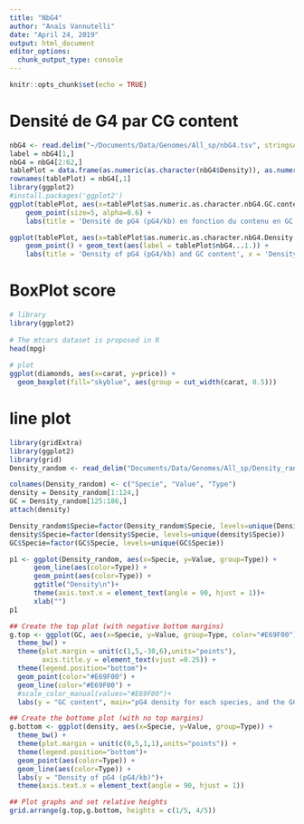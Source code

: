 ```yaml
---
title: "NbG4"
author: "Anaïs Vannutelli"
date: "April 24, 2019"
output: html_document
editor_options: 
  chunk_output_type: console
---
```


```r
knitr::opts_chunk$set(echo = TRUE)
```

# Densité de G4 par CG content

```r
nbG4 <- read.delim("~/Documents/Data/Genomes/All_sp/nbG4.tsv", stringsAsFactors = FALSE)
label = nbG4[1,]
nbG4 = nbG4[2:62,]
tablePlot = data.frame(as.numeric(as.character(nbG4$Density)), as.numeric(as.character(nbG4$GC.content)), nbG4$X.1, nbG4[,1])
rownames(tablePlot) = nbG4[,1]
library(ggplot2)
#install.packages('ggplot2')
ggplot(tablePlot, aes(x=tablePlot$as.numeric.as.character.nbG4.GC.content.., y=tablePlot$as.numeric.as.character.nbG4.Density.., color=tablePlot$nbG4.X.1)) + 
    geom_point(size=5, alpha=0.6) + 
    labs(title = 'Densité de pG4 (pG4/kb) en fonction du contenu en GC (%) ', x = 'Contenu en GC', y = 'Densité de pG4 (pG4/kb)', colour = 'Clade', caption = "Données des gènes") + ylim(0, 0.35)

ggplot(tablePlot, aes(x=tablePlot$as.numeric.as.character.nbG4.Density.., y=tablePlot$as.numeric.as.character.nbG4.GC.content.., color=tablePlot$nbG4.X.1, label = tablePlot$nbG4...1.)) + 
    geom_point() + geom_text(aes(label = tablePlot$nbG4...1.)) +
    labs(title = 'Density of pG4 (pG4/kb) and GC content', x = 'Density of pG4 (pG4/kb)', y = '% of GC in genes', colour = 'Clade', caption = "based on data from genes") + xlim(0, 0.35)
```

# BoxPlot score

```r
# library
library(ggplot2)
 
# The mtcars dataset is proposed in R
head(mpg)
 
# plot
ggplot(diamonds, aes(x=carat, y=price)) +
  geom_boxplot(fill="skyblue", aes(group = cut_width(carat, 0.5)))
```


# line plot
```r
library(gridExtra)
library(ggplot2)
library(grid)
Density_random <- read_delim("Documents/Data/Genomes/All_sp/Density_random.tsv", "\t", escape_double = FALSE, trim_ws = TRUE)

colnames(Density_random) <- c("Specie", "Value", "Type")
density = Density_random[1:124,]
GC = Density_random[125:186,]
attach(density)

Density_random$Specie=factor(Density_random$Specie, levels=unique(Density_random$Specie))
density$Specie=factor(density$Specie, levels=unique(density$Specie))
GC$Specie=factor(GC$Specie, levels=unique(GC$Specie))

p1 <- ggplot(Density_random, aes(x=Specie, y=Value, group=Type)) +
      geom_line(aes(color=Type)) +
      geom_point(aes(color=Type)) +
      ggtitle("Density\n")+
      theme(axis.text.x = element_text(angle = 90, hjust = 1))+
      xlab("")
p1

## Create the top plot (with negative bottom margins)
g.top <- ggplot(GC, aes(x=Specie, y=Value, group=Type, color="#E69F00")) +
  theme_bw() +
  theme(plot.margin = unit(c(1,5,-30,6),units="points"),
        axis.title.y = element_text(vjust =0.25)) +
  theme(legend.position="bottom")+
  geom_point(color="#E69F00") +
  geom_line(color="#E69F00") +
  #scale_color_manual(values="#E69F00")+
  labs(y = "GC content", main="pG4 density for each species, and the GC content of each specie.")

## Create the bottome plot (with no top margins)
g.bottom <- ggplot(density, aes(x=Specie, y=Value, group=Type)) +
  theme_bw() +
  theme(plot.margin = unit(c(0,5,1,1),units="points")) +
  theme(legend.position="bottom")+
  geom_point(aes(color=Type)) +
  geom_line(aes(color=Type)) +
  labs(y = "Density of pG4 (pG4/kb)")+
  theme(axis.text.x = element_text(angle = 90, hjust = 1))

## Plot graphs and set relative heights
grid.arrange(g.top,g.bottom, heights = c(1/5, 4/5)) 
```

